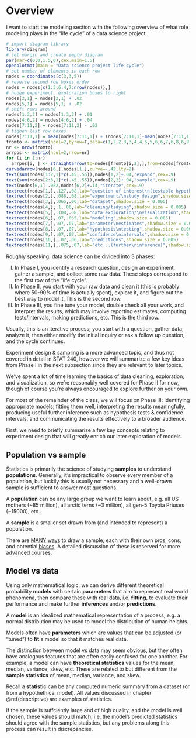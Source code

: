 

# Overview

I want to start the modeling section with the following overview of what role modeling plays in the "life cycle" of a data science project.

:::{.i96}
```r
# import diagram library
library(diagram)
# set margin and create empty diagram
par(mar=c(0,0,1.5,0),cex.main=1.5)
openplotmat(main = "Data science project life cycle")
# set number of elements in each row
nodes = coordinates(c(3,3,5))
# reverse second row boxes order
nodes = nodes[c(1:3,6:4,7:nrow(nodes)),]
# nudge experiment, exploration boxes to right
nodes[2,1] = nodes[2,1] + .02
nodes[5,1] = nodes[5,1] + .02
# shift rows around
nodes[1:3,2] = nodes[1:3,2] + .01
nodes[4:6,2] = nodes[4:6,2] + .04
nodes[7:11,2] = nodes[7:11,2] - .02
# tighen last row boxes
nodes[7:11,1] = mean(nodes[7:11,1]) + (nodes[7:11,1]-mean(nodes[7:11,1]))*.92 - .015
fromto <- matrix(ncol=2,byrow=T,data=c(1,2,2,3,3,4,4,5,5,6,6,7,6,8,6,9,6,10,6,11))
nr <- nrow(fromto)
arrpos <- matrix(ncol=2,nrow=nr)
for (i in 1:nr)
  arrpos[i, ] <- straightarrow(to=nodes[fromto[i,2],],from=nodes[fromto[i,1],],lwd=2,arr.pos=0.57,arr.length=0.5)
curvedarrow(nodes[6,],nodes[1,],curve=-.42,lty=2)
text(sum(nodes[1:2,1]*c(.45,.55)),nodes[1,2]+.04,"expand",cex=.9)
text(sum(nodes[2:3,1]*c(.45,.55)),nodes[2,2]+.04,"sample",cex=.9)
text(nodes[6,1]-.082,nodes[6,2]+.14,"iterate",cex=.9)
textrect(nodes[1,],.127,.08,lab="question of interest\n(testable hypothesis)",shadow.size = 0.005)
textrect(nodes[2,],.088,.08,lab="experiment/\nstudy design",shadow.size = 0.005)
textrect(nodes[3,],.065,.06,lab="dataset",shadow.size = 0.005)
textrect(nodes[4,],.1,.06,lab="cleaning/tidying",shadow.size = 0.005)
textrect(nodes[5,],.108,.08,lab="data exploration/\nvisualization",shadow.size = 0.005)
textrect(nodes[6,],.07,.065,lab="modeling",shadow.size = 0.005)
textrect(nodes[7,],.07,.07,lab="parameter\nestimates",shadow.size = 0.005)
textrect(nodes[8,],.07,.07,lab="hypothesis\ntesting",shadow.size = 0.005)
textrect(nodes[9,],.07,.07,lab="confidence\nintervals",shadow.size = 0.005)
textrect(nodes[10,],.07,.06,lab="predictions",shadow.size = 0.005)
textrect(nodes[11,],.075,.07,lab="etc...(further\ninference)",shadow.size = 0.005)
```
:::

Roughly speaking, data science can be divided into 3 phases:

 I.   In Phase I, you identify a research question, design an experiment, gather a sample, and collect some raw data. These steps correspond to the first row of the "life cycle".
 II.  In Phase II, you start with your raw data and clean it (this is probably where 50-90% of time is actually spent), explore it, and figure out the best way to model it. This is the second row.
 III. In Phase III, you fine tune your model, double check all your work, and interpret the results, which may involve reporting estimates, computing tests/intervals, making predictions, etc. This is the third row.

Usually, this is an iterative process; you start with a question, gather data, analyze it, then either modify the initial inquiry or ask a follow up question, and the cycle continues.

Experiment design & sampling is a more advanced topic, and thus not covered in detail in STAT 240, however we will summarize a few key ideas from Phase I in the next subsection since they are relevant to later topics.

We've spent a lot of time learning the basics of data cleaning, exploration, and visualization, so we're reasonably well covered for Phase II for now, though of course you're always encouraged to explore further on your own.

For most of the remainder of the class, we will focus on Phase III: identifying appropriate models, fitting them well, interpreting the results meaningfully, producing useful further inference such as hypothesis tests & confidence intervals, and communicating the results effectively to a broader audience.

First, we need to briefly summarize a few key concepts relating to experiment design that will greatly enrich our later exploration of models.



## Population vs sample

Statistics is primarily the science of studying **samples** to understand **populations**. Generally, it's impractical to observe every member of a population, but luckily this is usually not necessary and a well-drawn sample is sufficient to answer most questions.

:::{.def}
A **population** can be any large group we want to learn about, e.g. all US mothers (~85 million), all arctic terns (~3 million), all gen-5 Toyota Priuses (~15000), etc..

A **sample** is a smaller set drawn from (and intended to represent) a population.
:::

There are [MANY ways](https://www.scribbr.com/methodology/sampling-methods) to draw a sample, each with their own pros, cons, and potential [biases](https://www.scribbr.com/research-bias/sampling-bias). A detailed discussion of these is reserved for more advanced courses.



## Model vs data

Using only mathematical logic, we can derive different theoretical probability **models** with certain **parameters** that aim to represent real world phenomena, then compare these with real data, i.e. **fitting**, to evaluate their performance and make further **inferences** and/or **predictions**.

:::{.def}
A **model** is an idealized mathematical representation of a process, e.g. a normal distribution may be used to model the distribution of human heights.

Models often have **parameters** which are values that can be adjusted (or "tuned") to **fit** a model so that it matches real data.
:::

The distinction between model vs data may seem obvious, but they often have analogous features that are often easily confused for one another. For example, a model can have **theoretical statistics** values for the mean, median, variance, skew, etc. These are related to but different from the **sample statistics** of mean, median, variance, and skew.

:::{.def}
Recall a **statistic** can be any computed numeric summary from a dataset (or from a hypothethical model). All values discussed in chapter \@ref(descriptive) are examples of statistics.
:::

If the sample is suffciently large and of high quality, and the model is well chosen, these values should match, i.e. the model's predicted statistics should agree with the sample statistics, but any problems along this process can result in discrepancies.
